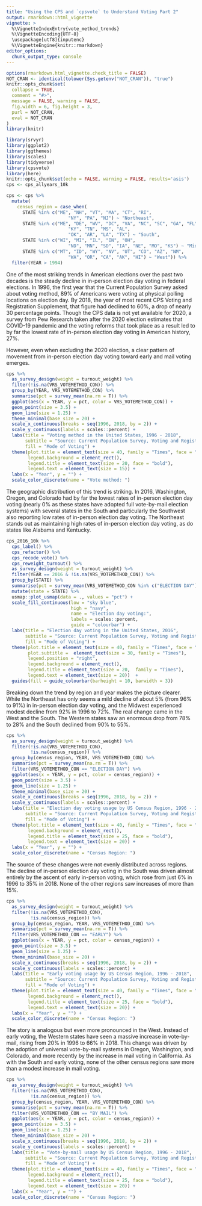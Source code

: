```yaml
---
title: "Using the CPS and `cpsvote` to Understand Voting Part 2"
output: rmarkdown::html_vignette
vignette: >
  %\VignetteIndexEntry{vote_method_trends}
  %\VignetteEncoding{UTF-8}
  \usepackage[utf8]{inputenc}
  %\VignetteEngine{knitr::rmarkdown}
editor_options: 
  chunk_output_type: console
---
```


```r
options(rmarkdown.html_vignette.check_title = FALSE)
NOT_CRAN <- identical(tolower(Sys.getenv("NOT_CRAN")), "true")
knitr::opts_chunk$set(
  collapse = TRUE,
  comment = "#>", 
  message = FALSE, warning = FALSE,
  fig.width = 6, fig.height = 3,
  purl = NOT_CRAN,
  eval = NOT_CRAN
)
library(knitr)
```

```r
library(srvyr)
library(ggplot2)
library(ggthemes)
library(scales)
library(tidyverse)
library(cpsvote)
library(here)
knitr::opts_chunk$set(echo = FALSE, warning = FALSE, results='asis')
cps <- cps_allyears_10k

cps <- cps %>% 
  mutate(
    census_region = case_when(
      STATE %in% c("ME", "NH", "VT", "MA", "CT", "RI", 
                       "NY", "PA", "NJ") ~ "Northeast",
      STATE %in% c("ME", "DE", "WV", "DC", "VA", "NC", "SC", "GA", "FL",
                       "KY", "TN", "MS", "AL", 
                       "OK", "AR", "LA", "TX") ~ "South",
      STATE %in% c("WI", "MI", "IL", "IN", "OH", 
                       "ND", "MN", "SD", "IA", "NE", "MO", "KS") ~ "Midwest",
      STATE %in% c("MT", "ID", "WY", "NV", "UT", "CO", "AZ", "NM", 
                       "WA", "OR", "CA", "AK", "HI") ~ "West")) %>%
  filter(YEAR > 1994)
```

One of the most striking trends in American elections over the past two decades is the steady decline in in-person election day voting in federal elections. In 1996, the first year that the Current Population Survey asked about voting method, 89% of Americans were voting at physical polling locations on election day. By 2018, the year of most recent CPS Voting and Registration Supplement, that figure had declined to 60%, a drop of nearly 30 percentage points. Though the CPS data is not yet available for 2020, a survey from Pew Research taken after the 2020 election estimates that COVID-19 pandemic and the voting reforms that took place as a result led to by far the lowest rate of in-person election day voting in American history, 27%. 

However, even when excluding the 2020 election, a clear pattern of movement from in-person election day voting toward early and mail voting emerges.

```r
cps %>%
  as_survey_design(weight = turnout_weight) %>%
  filter(!is.na(VRS_VOTEMETHOD_CON)) %>%
  group_by(YEAR, VRS_VOTEMETHOD_CON) %>%
  summarise(pct = survey_mean(na.rm = T)) %>%
  ggplot(aes(x = YEAR, y = pct, color = VRS_VOTEMETHOD_CON)) +
  geom_point(size = 3.5) +
  geom_line(size = 1.25) +
  theme_minimal(base_size = 20) +
  scale_x_continuous(breaks = seq(1996, 2018, by = 2)) +
  scale_y_continuous(labels = scales::percent) +
  labs(title = "Voting method in the United States, 1996 - 2018", 
       subtitle = "Source: Current Population Survey, Voting and Registration Supplement",
       fill = "Mode of Voting") +
  theme(plot.title = element_text(size = 40, family = "Times", face = "bold.italic", colour = "red"),
        legend.background = element_rect(),
        legend.title = element_text(size = 20, face = "bold"),
        legend.text = element_text(size = 15)) +
  labs(x = "Year", y = "") +
  scale_color_discrete(name = "Vote method: ")

```

The geographic distribution of this trend is striking. In 2016, Washington, Oregon, and Colorado had by far the lowest rates of in-person election day voting (nearly 0% as these states have adopted full vote-by-mail election systems) with several states in the South and particularly the Southwest also reporting low rates of in-person election day voting. The Northeast stands out as maintaining high rates of in-person election day voting, as do states like Alabama and Kentucky.

```r
cps_2016_10k %>%
  cps_label() %>%
  cps_refactor() %>%
  cps_recode_vote() %>%
  cps_reweight_turnout() %>%
  as_survey_design(weight = turnout_weight) %>%
  filter(YEAR == 2016 & !is.na(VRS_VOTEMETHOD_CON)) %>%
  group_by(STATE) %>%
  summarise(pct = survey_mean(VRS_VOTEMETHOD_CON %in% c("ELECTION DAY"), na.rm = T)) %>%
  mutate(state = STATE) %>%
  usmap::plot_usmap(data = ., values = "pct") +
  scale_fill_continuous(low = "sky blue", 
                        high = "navy",
                        name = "Election day voting:", 
                        labels = scales::percent,
                        guide = "colourbar") +
  labs(title = "Election day voting in the United States, 2016", 
       subtitle = "Source: Current Population Survey, Voting and Registration Supplement",
       fill = "Mode of Voting") +
  theme(plot.title = element_text(size = 40, family = "Times", face = "bold.italic", colour = "red"),
        plot.subtitle =  element_text(size = 30, family = "Times"),
        legend.position = "right",
        legend.background = element_rect(),
        legend.title = element_text(size = 20,  family = "Times"),
        legend.text = element_text(size = 20))  +
  guides(fill = guide_colourbar(barheight = 10, barwidth = 3))
```

Breaking down the trend by region and year makes the picture clearer. While the Northeast has only seems a mild decline of about 5% (from 96% to 91%) in in-person election day voting, and the Midwest experienced modest decline from 92% in 1996 to 72%. The real change came in the West and the South. The Western states saw an enormous drop  from 78% to 28% and the South declined from 90% to 55%.

```r
cps %>%
  as_survey_design(weight = turnout_weight) %>%
  filter(!is.na(VRS_VOTEMETHOD_CON),
         !is.na(census_region)) %>%
  group_by(census_region, YEAR, VRS_VOTEMETHOD_CON) %>%
  summarise(pct = survey_mean(na.rm = T)) %>%
  filter(VRS_VOTEMETHOD_CON == "ELECTION DAY") %>%
  ggplot(aes(x = YEAR, y = pct, color = census_region)) +
  geom_point(size = 3.5) +
  geom_line(size = 1.25) +
  theme_minimal(base_size = 20) +
  scale_x_continuous(breaks = seq(1996, 2018, by = 2)) +
  scale_y_continuous(labels = scales::percent) +
  labs(title = "Election day voting usage by US Census Region, 1996 - 2018", 
       subtitle = "Source: Current Population Survey, Voting and Registration Supplement",
       fill = "Mode of Voting") +
  theme(plot.title = element_text(size = 40, family = "Times", face = "bold.italic", colour = "red"),
        legend.background = element_rect(),
        legend.title = element_text(size = 25, face = "bold"),
        legend.text = element_text(size = 20)) +
  labs(x = "Year", y = "") +
  scale_color_discrete(name = "Census Region: ")

```


The source of these changes were not evenly distributed across regions. The decline of in-person election day voting in the South was driven almost entirely by the ascent of early in-person voting, which rose from just 6% in 1996 to 35% in 2018. None of the other regions saw increases of more than 15%.

```r
cps %>%
  as_survey_design(weight = turnout_weight) %>%
  filter(!is.na(VRS_VOTEMETHOD_CON),
         !is.na(census_region)) %>%
  group_by(census_region, YEAR, VRS_VOTEMETHOD_CON) %>%
  summarise(pct = survey_mean(na.rm = T)) %>%
  filter(VRS_VOTEMETHOD_CON == "EARLY") %>%
  ggplot(aes(x = YEAR, y = pct, color = census_region)) +
  geom_point(size = 3.5) +
  geom_line(size = 1.25) +
  theme_minimal(base_size = 20) +
  scale_x_continuous(breaks = seq(1996, 2018, by = 2)) +
  scale_y_continuous(labels = scales::percent) +
  labs(title = "Early voting usage by US Census Region, 1996 - 2018", 
       subtitle = "Source: Current Population Survey, Voting and Registration Supplement",
       fill = "Mode of Voting") +
  theme(plot.title = element_text(size = 40, family = "Times", face = "bold.italic", colour = "red"),
        legend.background = element_rect(),
        legend.title = element_text(size = 25, face = "bold"),
        legend.text = element_text(size = 20)) +
  labs(x = "Year", y = "") +
  scale_color_discrete(name = "Census Region: ")
```

The story is analogous but even more pronounced in the West. Instead of early voting, the Western states have seen a massive increase in vote-by-mail, rising from 20% in 1996 to 66% in 2018. This change was driven by the adoption of universal vote-by-mail systems in Oregon, Washington, and Colorado, and more recently by the increase in mail voting in California. As with the South and early voting, none of the other census regions saw more than a modest increase in mail voting.

```r
cps %>%
  as_survey_design(weight = turnout_weight) %>%
  filter(!is.na(VRS_VOTEMETHOD_CON),
         !is.na(census_region)) %>%
  group_by(census_region, YEAR, VRS_VOTEMETHOD_CON) %>%
  summarise(pct = survey_mean(na.rm = T)) %>%
  filter(VRS_VOTEMETHOD_CON == "BY MAIL") %>%
  ggplot(aes(x = YEAR, y = pct, color = census_region)) +
  geom_point(size = 3.5) +
  geom_line(size = 1.25) +
  theme_minimal(base_size = 20) +
  scale_x_continuous(breaks = seq(1996, 2018, by = 2)) +
  scale_y_continuous(labels = scales::percent) +
  labs(title = "Vote-by-mail usage by US Census Region, 1996 - 2018", 
       subtitle = "Source: Current Population Survey, Voting and Registration Supplement",
       fill = "Mode of Voting") +
  theme(plot.title = element_text(size = 40, family = "Times", face = "bold.italic", colour = "red"),
        legend.background = element_rect(),
        legend.title = element_text(size = 25, face = "bold"),
        legend.text = element_text(size = 20)) +
  labs(x = "Year", y = "") +
  scale_color_discrete(name = "Census Region: ")
```

